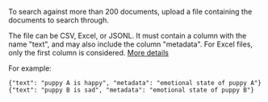 To search against more than 200 documents, upload a file containing the documents to search through.

The file can be CSV, Excel, or JSONL. It must contain a column with the name "text", and may also include the column "metadata". For Excel files, only the first column is considered. [More details](https://beta.openai.com/docs/guides/search)

For example:

```
{"text": "puppy A is happy", "metadata": "emotional state of puppy A"}
{"text": "puppy B is sad", "metadata": "emotional state of puppy B"}
```
